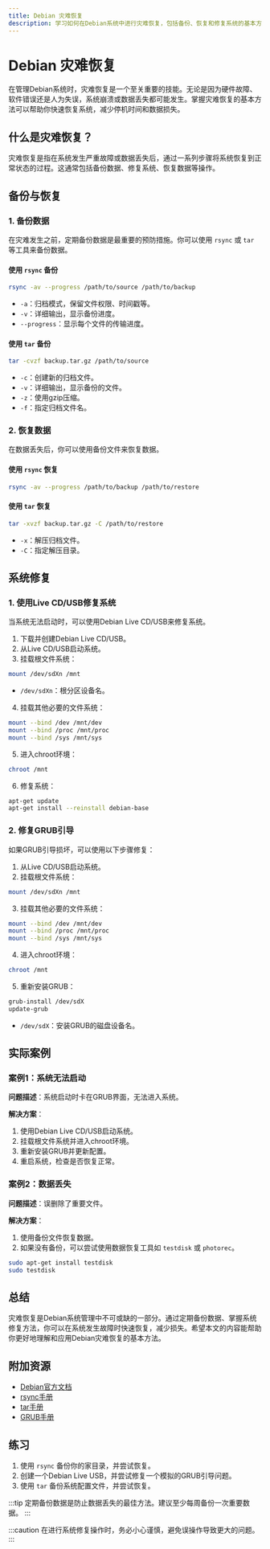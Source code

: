 ```yaml
---
title: Debian 灾难恢复
description: 学习如何在Debian系统中进行灾难恢复，包括备份、恢复和修复系统的基本方法。本文适合初学者，提供详细的步骤和实际案例。
---
```


# Debian 灾难恢复

在管理Debian系统时，灾难恢复是一个至关重要的技能。无论是因为硬件故障、软件错误还是人为失误，系统崩溃或数据丢失都可能发生。掌握灾难恢复的基本方法可以帮助你快速恢复系统，减少停机时间和数据损失。

## 什么是灾难恢复？

灾难恢复是指在系统发生严重故障或数据丢失后，通过一系列步骤将系统恢复到正常状态的过程。这通常包括备份数据、修复系统、恢复数据等操作。

## 备份与恢复

### 1. 备份数据

在灾难发生之前，定期备份数据是最重要的预防措施。你可以使用 `rsync` 或 `tar` 等工具来备份数据。

#### 使用 `rsync` 备份

```bash
rsync -av --progress /path/to/source /path/to/backup
```

- `-a`：归档模式，保留文件权限、时间戳等。
- `-v`：详细输出，显示备份进度。
- `--progress`：显示每个文件的传输进度。

#### 使用 `tar` 备份

```bash
tar -cvzf backup.tar.gz /path/to/source
```

- `-c`：创建新的归档文件。
- `-v`：详细输出，显示备份的文件。
- `-z`：使用gzip压缩。
- `-f`：指定归档文件名。

### 2. 恢复数据

在数据丢失后，你可以使用备份文件来恢复数据。

#### 使用 `rsync` 恢复

```bash
rsync -av --progress /path/to/backup /path/to/restore
```

#### 使用 `tar` 恢复

```bash
tar -xvzf backup.tar.gz -C /path/to/restore
```

- `-x`：解压归档文件。
- `-C`：指定解压目录。

## 系统修复

### 1. 使用Live CD/USB修复系统

当系统无法启动时，可以使用Debian Live CD/USB来修复系统。

1. 下载并创建Debian Live CD/USB。
2. 从Live CD/USB启动系统。
3. 挂载根文件系统：

```bash
mount /dev/sdXn /mnt
```

- `/dev/sdXn`：根分区设备名。

4. 挂载其他必要的文件系统：

```bash
mount --bind /dev /mnt/dev
mount --bind /proc /mnt/proc
mount --bind /sys /mnt/sys
```

5. 进入chroot环境：

```bash
chroot /mnt
```

6. 修复系统：

```bash
apt-get update
apt-get install --reinstall debian-base
```

### 2. 修复GRUB引导

如果GRUB引导损坏，可以使用以下步骤修复：

1. 从Live CD/USB启动系统。
2. 挂载根文件系统：

```bash
mount /dev/sdXn /mnt
```

3. 挂载其他必要的文件系统：

```bash
mount --bind /dev /mnt/dev
mount --bind /proc /mnt/proc
mount --bind /sys /mnt/sys
```

4. 进入chroot环境：

```bash
chroot /mnt
```

5. 重新安装GRUB：

```bash
grub-install /dev/sdX
update-grub
```

- `/dev/sdX`：安装GRUB的磁盘设备名。

## 实际案例

### 案例1：系统无法启动

**问题描述**：系统启动时卡在GRUB界面，无法进入系统。

**解决方案**：

1. 使用Debian Live CD/USB启动系统。
2. 挂载根文件系统并进入chroot环境。
3. 重新安装GRUB并更新配置。
4. 重启系统，检查是否恢复正常。

### 案例2：数据丢失

**问题描述**：误删除了重要文件。

**解决方案**：

1. 使用备份文件恢复数据。
2. 如果没有备份，可以尝试使用数据恢复工具如 `testdisk` 或 `photorec`。

```bash
sudo apt-get install testdisk
sudo testdisk
```

## 总结

灾难恢复是Debian系统管理中不可或缺的一部分。通过定期备份数据、掌握系统修复方法，你可以在系统发生故障时快速恢复，减少损失。希望本文的内容能帮助你更好地理解和应用Debian灾难恢复的基本方法。

## 附加资源

- [Debian官方文档](https://www.debian.org/doc/)
- [rsync手册](https://linux.die.net/man/1/rsync)
- [tar手册](https://linux.die.net/man/1/tar)
- [GRUB手册](https://www.gnu.org/software/grub/manual/grub/)

## 练习

1. 使用 `rsync` 备份你的家目录，并尝试恢复。
2. 创建一个Debian Live USB，并尝试修复一个模拟的GRUB引导问题。
3. 使用 `tar` 备份系统配置文件，并尝试恢复。

:::tip
定期备份数据是防止数据丢失的最佳方法。建议至少每周备份一次重要数据。
:::

:::caution
在进行系统修复操作时，务必小心谨慎，避免误操作导致更大的问题。
:::
